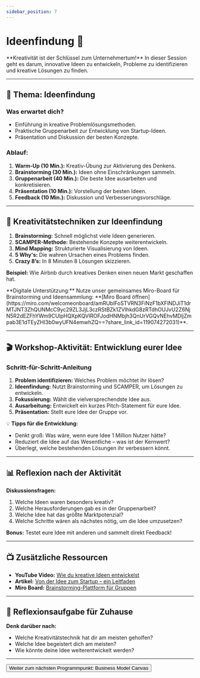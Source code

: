 ```yaml
---
sidebar_position: 7
---
```


# Ideenfindung 🚀

<Admonition type="info" icon="💡">
  **Kreativität ist der Schlüssel zum Unternehmertum!**  
  In dieser Session geht es darum, innovative Ideen zu entwickeln, Probleme zu identifizieren und kreative Lösungen zu finden.
</Admonition>

---

## 🎯 **Thema:** Ideenfindung

### **Was erwartet dich?**
- Einführung in kreative Problemlösungsmethoden.  
- Praktische Gruppenarbeit zur Entwicklung von Startup-Ideen.  
- Präsentation und Diskussion der besten Konzepte.  

### **Ablauf:**  
1. **Warm-Up (10 Min.):** Kreativ-Übung zur Aktivierung des Denkens.  
2. **Brainstorming (30 Min.):** Ideen ohne Einschränkungen sammeln.  
3. **Gruppenarbeit (40 Min.):** Die beste Idee ausarbeiten und konkretisieren.  
4. **Präsentation (10 Min.):** Vorstellung der besten Ideen.  
5. **Feedback (10 Min.):** Diskussion und Verbesserungsvorschläge.  

---

## 🧠 **Kreativitätstechniken zur Ideenfindung**

1. **Brainstorming:** Schnell möglichst viele Ideen generieren.  
2. **SCAMPER-Methode:** Bestehende Konzepte weiterentwickeln.  
3. **Mind Mapping:** Strukturierte Visualisierung von Ideen.  
4. **5 Why's:** Die wahren Ursachen eines Problems finden.  
5. **Crazy 8’s:** In 8 Minuten 8 Lösungen skizzieren.  

**Beispiel:** Wie Airbnb durch kreatives Denken einen neuen Markt geschaffen hat.  

<Admonition type="link" icon="🔗">
  **Digitale Unterstützung:**  
  Nutze unser gemeinsames Miro-Board für Brainstorming und Ideensammlung:  
  **[Miro Board öffnen](https://miro.com/welcomeonboard/amRUblFoSTVRN3FiNzF1bXFlNDJiT1drMTJNT3ZhQUNMcC9yc29ZL3JjL3czRStBZk1ZVlhkdG8zRTdhOUJvU2Z6NjN5R2dEZFhYWm9CUlpHQXpKQVlROFJodHNMbjh3QnUrVGQvNEhvMDljZmpab3E1dTEyZHI3b0wyUFN4emwhZQ==?share_link_id=119074272031)**.
</Admonition>

---

## 🎬 **Workshop-Aktivität: Entwicklung eurer Idee**

### **Schritt-für-Schritt-Anleitung**
1. **Problem identifizieren:** Welches Problem möchtet ihr lösen?  
2. **Ideenfindung:** Nutzt Brainstorming und SCAMPER, um Lösungen zu entwickeln.  
3. **Fokussierung:** Wählt die vielversprechendste Idee aus.  
4. **Ausarbeitung:** Entwickelt ein kurzes Pitch-Statement für eure Idee.  
5. **Präsentation:** Stellt eure Idee der Gruppe vor.  

💡 **Tipps für die Entwicklung:**  
- Denkt groß: Was wäre, wenn eure Idee 1 Million Nutzer hätte?  
- Reduziert die Idee auf das Wesentliche – was ist der Kernwert?  
- Überlegt, welche bestehenden Lösungen ihr verbessern könnt.  

---

## 📊 **Reflexion nach der Aktivität**

**Diskussionsfragen:**  
1. Welche Ideen waren besonders kreativ?  
2. Welche Herausforderungen gab es in der Gruppenarbeit?  
3. Welche Idee hat das größte Marktpotenzial?  
4. Welche Schritte wären als nächstes nötig, um die Idee umzusetzen?  

**Bonus:** Testet eure Idee mit anderen und sammelt direkt Feedback!  

---

## 📺 **Zusätzliche Ressourcen**

- **YouTube Video:** [Wie du kreative Ideen entwickelst](https://www.youtube.com/watch?v=w1jP5FOiMo0)  
- **Artikel:** [Von der Idee zum Startup – ein Leitfaden](https://www.startupwissen.biz/ideenfindung)  
- **Miro Board:** [Brainstorming-Plattform für Gruppen](https://miro.com)  

---

## 🚀 **Reflexionsaufgabe für Zuhause**

**Denk darüber nach:**  
- Welche Kreativitätstechnik hat dir am meisten geholfen?  
- Welche Idee begeistert dich am meisten?  
- Wie könnte deine Idee weiterentwickelt werden?  

---

<Button destination="/roadmap/docs/startup-basics/yfn-school/day1/business-model">
  Weiter zum nächsten Programmpunkt: Business Model Canvas
</Button>